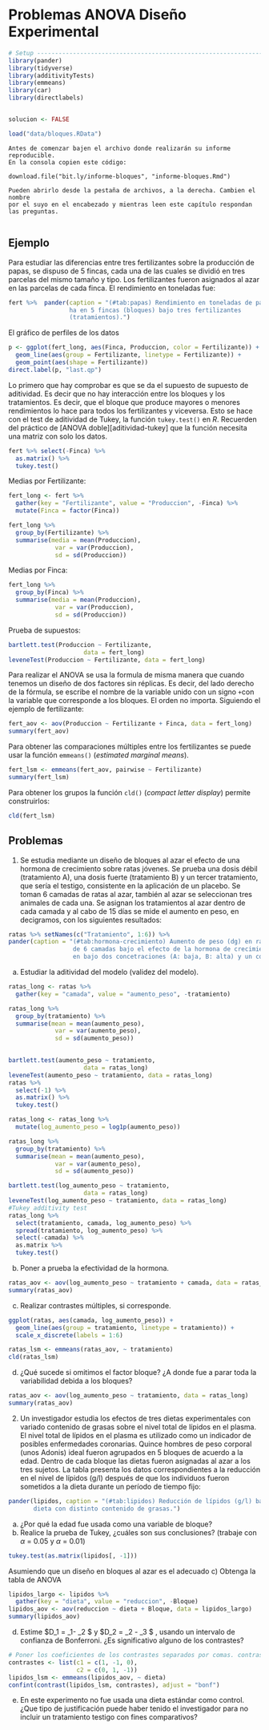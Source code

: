 # Problemas ANOVA Diseño Experimental


```r
# Setup -------------------------------------------------------------------
library(pander)
library(tidyverse)
library(additivityTests)
library(emmeans)
library(car)
library(directlabels)


solucion <- FALSE

load("data/bloques.RData")
```

```block
Antes de comenzar bajen el archivo donde realizarán su informe reproducible. 
En la consola copien este código:

```

`download.file("bit.ly/informe-bloques", "informe-bloques.Rmd")`

```block
Pueden abrirlo desde la pestaña de archivos, a la derecha. Cambien el nombre 
por el suyo en el encabezado y mientras leen este capítulo respondan las preguntas.


```

## Ejemplo

Para estudiar las diferencias entre tres fertilizantes sobre la
producción de papas, se dispuso de 5 fincas, cada una de las cuales se dividió
en tres parcelas del mismo tamaño y tipo. Los fertilizantes fueron asignados al
azar en las parcelas de cada finca. El rendimiento en toneladas fue:


```r
fert %>%  pander(caption = "(#tab:papas) Rendimiento en toneladas de papa por
                 ha en 5 fincas (bloques) bajo tres fertilizantes 
                 (tratamientos).")

```

El gráfico de perfiles de los datos

```r
p <- ggplot(fert_long, aes(Finca, Produccion, color = Fertilizante)) +
  geom_line(aes(group = Fertilizante, linetype = Fertilizante)) +
  geom_point(aes(shape = Fertilizante))
direct.label(p, "last.qp")
```

Lo primero que hay comprobar es que se da el supuesto de supuesto de aditividad.
Es decir que no hay interacción entre los bloques y los tratamientos. Es decir,
que el bloque que produce mayores o menores rendimientos lo hace para todos los 
fertilizantes y viceversa. Esto se hace con el test de aditividad de Tukey, 
la función `tukey.test()` en *R*. Recuerden del práctico de 
[ANOVA doble][aditividad-tukey] que la función necesita una matriz con solo
los datos.

```r
fert %>% select(-Finca) %>% 
  as.matrix() %>% 
  tukey.test()
```

Medias por Fertilizante:

```r
fert_long <- fert %>%
  gather(key = "Fertilizante", value = "Produccion", -Finca) %>% 
  mutate(Finca = factor(Finca))

fert_long %>% 
  group_by(Fertilizante) %>% 
  summarise(media = mean(Produccion),
             var = var(Produccion),
             sd = sd(Produccion))


```

Medias por Finca:

```r
fert_long %>% 
  group_by(Finca) %>% 
  summarise(media = mean(Produccion),
             var = var(Produccion),
             sd = sd(Produccion))
```

Prueba de supuestos:

```r
bartlett.test(Produccion ~ Fertilizante, 
                     data = fert_long)
leveneTest(Produccion ~ Fertilizante, data = fert_long)

```

Para realizar el ANOVA se usa la formula de misma manera que cuando tenemos un diseño
de dos factores sin réplicas. Es decir, del lado derecho de la fórmula, se escribe
el nombre de la variable unido con un signo `+`con la variable que corresponde a los
bloques. El orden no importa. Siguiendo el ejemplo de fertilizante:

```r
fert_aov <- aov(Produccion ~ Fertilizante + Finca, data = fert_long)
summary(fert_aov)
```

Para obtener las comparaciones múltiples entre los fertilizantes se puede usar
la función `emmeans()` (*estimated marginal means*).

```r
fert_lsm <- emmeans(fert_aov, pairwise ~ Fertilizante)
summary(fert_lsm)
```

Para obtener los grupos la función `cld()` (*compact letter display*) permite 
construirlos:

```r
cld(fert_lsm)
```


## Problemas

1. Se estudia mediante un diseño de bloques al azar el efecto de una hormona
de crecimiento sobre ratas jóvenes. Se prueba una dosis débil (tratamiento A),
una dosis fuerte (tratamiento B) y un tercer tratamiento, que sería el testigo,
consistente en la aplicación de un placebo. Se toman 6 camadas de ratas al
azar, también al azar se seleccionan tres animales de cada una. Se asignan
los tratamientos al azar dentro de cada camada y al cabo de 15 días se mide el
aumento en peso, en decigramos, con los siguientes resultados:

```r
ratas %>% setNames(c("Tratamiento", 1:6)) %>% 
pander(caption = "(#tab:hormona-crecimiento) Aumento de peso (dg) en ratas
                  de 6 camadas bajo el efecto de la hormona de crecimiento
                  en bajo dos concetraciones (A: baja, B: alta) y un control.")
```

a)	Estudiar la aditividad del modelo (validez del modelo).

```r
ratas_long <- ratas %>% 
  gather(key = "camada", value = "aumento_peso", -tratamiento)

ratas_long %>% 
  group_by(tratamiento) %>% 
  summarise(mean = mean(aumento_peso),
             var = var(aumento_peso),
             sd = sd(aumento_peso))
  

bartlett.test(aumento_peso ~ tratamiento, 
                     data = ratas_long)
leveneTest(aumento_peso ~ tratamiento, data = ratas_long)
ratas %>%
  select(-1) %>% 
  as.matrix() %>% 
  tukey.test()


```

```r
ratas_long <- ratas_long %>% 
  mutate(log_aumento_peso = log1p(aumento_peso))

ratas_long %>% 
  group_by(tratamiento) %>% 
  summarise(mean = mean(aumento_peso),
             var = var(aumento_peso),
             sd = sd(aumento_peso))

bartlett.test(log_aumento_peso ~ tratamiento, 
                     data = ratas_long)
leveneTest(log_aumento_peso ~ tratamiento, data = ratas_long)
#Tukey additivity test
ratas_long %>% 
  select(tratamiento, camada, log_aumento_peso) %>%
  spread(tratamiento, log_aumento_peso) %>% 
  select(-camada) %>% 
  as.matrix %>% 
  tukey.test()

```

b)	Poner a prueba la efectividad de la hormona.

```r
ratas_aov <- aov(log_aumento_peso ~ tratamiento + camada, data = ratas_long)
summary(ratas_aov)
```


c)	Realizar contrastes múltiples, si corresponde.

```r
ggplot(ratas, aes(camada, log_aumento_peso)) +
  geom_line(aes(group = tratamiento, linetype = tratamiento)) +
  scale_x_discrete(labels = 1:6)
```

```r
ratas_lsm <- emmeans(ratas_aov, ~ tratamiento)
cld(ratas_lsm)
```

d) ¿Qué sucede si omitimos el factor bloque? ¿A donde fue a parar toda la 
variabilidad debida a los bloques?

```r
ratas_aov <- aov(log_aumento_peso ~ tratamiento, data = ratas_long)
summary(ratas_aov)
```


2. Un investigador estudia los efectos de tres dietas experimentales con
variado contenido de grasas sobre el nivel total de lípidos en el plasma. El
nivel total de lípidos en el plasma es utilizado como un indicador de posibles
enfermedades coronarias. Quince hombres de peso corporal (unos Adonis) ideal
fueron agrupados en 5 bloques de acuerdo a la edad. Dentro de cada bloque las
dietas fueron asignadas al azar a los tres sujetos. La tabla presenta los datos
correspondientes a la reducción en el nivel de lípidos (g/l) después de que los
individuos fueron sometidos a la dieta durante un período de tiempo fijo:

```r
pander(lipidos, caption = "(#tab:lipidos) Reducción de lípidos (g/l) bajo tres
       dieta con distinto contenido de grasas.")
```


a) ¿Por qué la edad fue usada como una variable de bloque? 
b) Realice la prueba
de Tukey, ¿cuáles son sus conclusiones? (trabaje con $\alpha$ = 0.05 y 
$\alpha$ = 0.01)

```r
tukey.test(as.matrix(lipidos[, -1])) 
```

Asumiendo que un diseño en bloques al azar es el adecuado 
c) Obtenga la tabla de ANOVA 
```r
lipidos_largo <- lipidos %>% 
  gather(key = "dieta", value = "reduccion", -Bloque) 
lipidos_aov <- aov(reduccion ~ dieta + Bloque, data = lipidos_largo)
summary(lipidos_aov) 
```


d) Estime $D_1 = \mu_1- \mu_2 $ y $D_2 = \mu_2 - \mu_3 $ , usando un
intervalo de confianza de Bonferroni. ¿Es significativo alguno de los contrastes?

```r
# Poner los coeficientes de los contrastes separados por comas. contrastres
contrastes <- list(c1 = c(1, -1, 0),
                   c2 = c(0, 1, -1))
lipidos_lsm <- emmeans(lipidos_aov, ~ dieta)
confint(contrast(lipidos_lsm, contrastes), adjust = "bonf")
```

e) En este experimento no fue usada una dieta estándar como control. ¿Que
tipo de justificación puede haber tenido el investigador para no incluir un
tratamiento testigo con fines comparativos?




